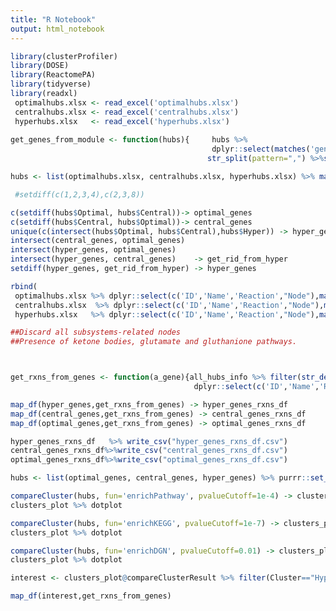 ```yaml
---
title: "R Notebook"
output: html_notebook
---
```



```r
library(clusterProfiler)
library(DOSE)
library(ReactomePA)
library(tidyverse)
library(readxl)
 optimalhubs.xlsx <- read_excel('optimalhubs.xlsx')
 centralhubs.xlsx <- read_excel('centralhubs.xlsx')
 hyperhubs.xlsx   <- read_excel('hyperhubs.xlsx')
 
get_genes_from_module <- function(hubs){     hubs %>% 
                                             dplyr::select(matches('gene')) %>% purrr::reduce(c) %>% na.exclude() %>% str_c(collapse = ", ") %>% 
                                            str_split(pattern=",") %>%str_extract_all('\\d+') %>% unlist() %>% str_trim %>% unique()}

hubs <- list(optimalhubs.xlsx, centralhubs.xlsx, hyperhubs.xlsx) %>% map(get_genes_from_module) %>% purrr::set_names(c("Optimal", "Central", "Hyper"))

 #setdiff(c(1,2,3,4),c(2,3,8))

c(setdiff(hubs$Optimal, hubs$Central))-> optimal_genes
c(setdiff(hubs$Central, hubs$Optimal))-> central_genes
unique(c(intersect(hubs$Optimal, hubs$Central),hubs$Hyper)) -> hyper_genes
intersect(central_genes, optimal_genes)
intersect(hyper_genes, optimal_genes)
intersect(hyper_genes, central_genes)    -> get_rid_from_hyper
setdiff(hyper_genes, get_rid_from_hyper) -> hyper_genes

rbind(
 optimalhubs.xlsx %>% dplyr::select(c('ID','Name','Reaction',"Node"),matches('gene')),
 centralhubs.xlsx  %>% dplyr::select(c('ID','Name','Reaction',"Node"),matches('gene')),
 hyperhubs.xlsx   %>% dplyr::select(c('ID','Name','Reaction',"Node"),matches('gene'))) -> all_hubs_info

```
```r
##Discard all subsystems-related nodes
##Presence of ketone bodies, glutamate and gluthanione pathways.




```



```r

get_rxns_from_genes <- function(a_gene){all_hubs_info %>% filter(str_detect(VMH_gene_IDs,a_gene) | str_detect(KEGG_genes,a_gene))%>%
                                         dplyr::select(c('ID','Name','Reaction',"Node"))  %>% mutate(Gene = a_gene)}

map_df(hyper_genes,get_rxns_from_genes) -> hyper_genes_rxns_df
map_df(central_genes,get_rxns_from_genes) -> central_genes_rxns_df
map_df(optimal_genes,get_rxns_from_genes) -> optimal_genes_rxns_df

hyper_genes_rxns_df   %>% write_csv("hyper_genes_rxns_df.csv")
central_genes_rxns_df%>%write_csv("central_genes_rxns_df.csv")
optimal_genes_rxns_df%>%write_csv("optimal_genes_rxns_df.csv")

```


```r


hubs <- list(optimal_genes, central_genes, hyper_genes) %>% purrr::set_names(c("Optimal", "Central", "Hyper"))

compareCluster(hubs, fun='enrichPathway', pvalueCutoff=1e-4) -> clusters_plot
clusters_plot %>% dotplot
```
```r

compareCluster(hubs, fun='enrichKEGG', pvalueCutoff=1e-7) -> clusters_plot
clusters_plot %>% dotplot
```

```r

compareCluster(hubs, fun='enrichDGN', pvalueCutoff=0.01) -> clusters_plot
clusters_plot %>% dotplot
```

```r
interest <- clusters_plot@compareClusterResult %>% filter(Cluster=="Hyper")  %>% .[["geneID"]] %>% str_split(pattern="/") %>% unlist()

map_df(interest,get_rxns_from_genes)

```


